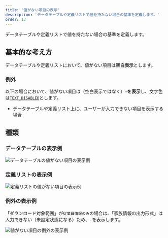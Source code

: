 ```yaml
---
title: '値がない項目の表示'
description: 'データテーブルや定義リストで値を持たない場合の基準を定義します。'
order: 13
---
```

データテーブルや定義リストで値を持たない場合の基準を定義します。


## 基本的な考え方
データテーブルや定義リストにおいて、値がない項目は**空白表示**とします。

### 例外
以下の場合において、値がない項目は（空白表示ではなく）**`-`を表示**し、文字色は[`TEXT_DISABLED`](/products/design-tokens/color/#h2-2)とします。

- データテーブルや定義リスト上に、ユーザーが入力できない項目を表示する場合

## 種類

### データテーブルの表示例
![データテーブルの値がない項目の表示例](./images/empty-data/empty-data-data-table.png)

### 定義リストの表示例
![定義リストの値がない項目の表示例](./images/empty-data/empty-data-definition-list.png)

### 例外の表示例
「ダウンロード対象範囲」が`従業員情報のみ`の場合は、「家族情報の出力形式」は入力できない（未設定状態になる）ため、`-`を表示します。

![値がない項目の例外の表示例](./images/empty-data/empty-data-exception.png)

